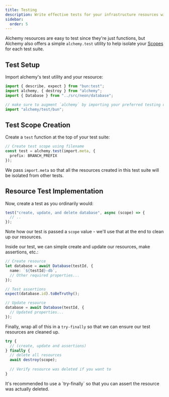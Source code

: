 ```yaml
---
title: Testing
description: Write effective tests for your infrastructure resources with Alchemy's testing utilities. Learn proper test setup, resource assertions, and automatic cleanup.
sidebar:
  order: 5
---
```




Alchemy resources are easy to test since they're just functions, but Alchemy also offers a simple `alchemy.test` utility to help isolate your [Scopes](../concepts/scope.md) for each test suite.

## Test Setup

Import alchemy's test utility and your resource:

```typescript
import { describe, expect } from "bun:test";
import alchemy, { destroy } from "alchemy";
import { Database } from "../src/neon/database";

// make sure to augment `alchemy` by importing your preferred testing utility
import "alchemy/test/bun";
```

## Test Scope Creation

Create a `test` function at the top of your test suite:

```typescript
// Create test scope using filename
const test = alchemy.test(import.meta, {
  prefix: BRANCH_PREFIX
});
```

We pass `import.meta` so that all the resources created in this test suite will be isolated from other tests.

## Resource Test Implementation

Now, create a test as you ordinarily would:

```typescript
test("create, update, and delete database", async (scope) => {
  // ..
});
```

Note how our test is passed a `scope` value - we'll use that at the end to clean up our resources.

Inside our test, we can simple create and update our resources, make assertions, etc.:
```ts
// Create resource
let database = await Database(testId, {
  name: `${testId}-db`,
  // Other required properties...
});

// Test assertions
expect(database.id).toBeTruthy();

// Update resource
database = await Database(testId, {
  // Updated properties...
});
```

Finally, wrap all of this in a `try-finally` so that we can ensure our test resources are cleaned up.

```ts
try {
  // (create, update and assertions)
} finally {
  // delete all resources
  await destroy(scope);
  
  // Verify resource was deleted if you want to
}
```

<Aside type="tip">
It's recommended to use a `try-finally` so that you can assert the resource was actually deleted. 
</Aside>

